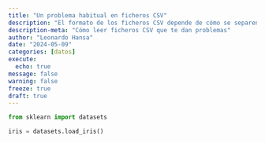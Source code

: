 ```yaml
---
title: "Un problema habitual en ficheros CSV"
description: "El formato de los ficheros CSV depende de cómo se separen las columnas y de cómo se indique la separación decimal. ues hay una mezcla horrorosa que no tiene ningún sentido."
description-meta: "Cómo leer ficheros CSV que te dan problemas"
author: "Leonardo Hansa"
date: "2024-05-09"
categories: [datos]
execute: 
  echo: true
message: false
warning: false
freeze: true
draft: true
---
```


```python
from sklearn import datasets

iris = datasets.load_iris()

```

  